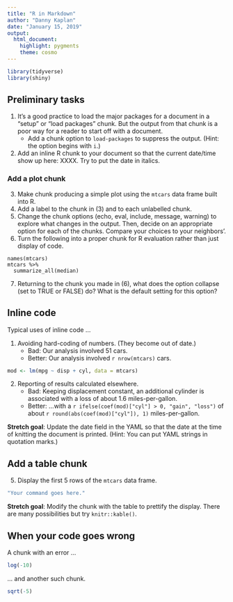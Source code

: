 ```yaml
---
title: "R in Markdown"
author: "Danny Kaplan"
date: "January 15, 2019"
output:
  html_document:
    highlight: pygments
    theme: cosmo
---
```


```r
library(tidyverse)
library(shiny)
```

## Preliminary tasks

1. It's a good practice to load the major packages for a document in a "setup" or "load packages" chunk. But the output from that chunk is a poor way for a reader to start off with a document.
    * Add a chunk option to `load-packages` to suppress the output. (Hint: the option begins with `i`.)
2. Add an inline R chunk to your document so that the current date/time show up here: XXXX. Try to put the date in italics.

### Add a plot chunk

3. Make chunk producing a simple plot using the `mtcars` data frame built into R.
4. Add a label to the chunk in (3) and to each unlabelled chunk.
5. Change the chunk options (echo, eval, include, message, warning) to explore what changes in the output. Then, decide on an appropriate option for each of the chunks. Compare your choices to your neighbors’.
6. Turn the following into a proper chunk for R evaluation rather than just display of code.

```
names(mtcars)
mtcars %>% 
  summarize_all(median)
```

7. Returning to the chunk you made in (6), what does the option collapse (set to TRUE or FALSE) do? What is the default setting for this option? 

## Inline code

Typical uses of inline code ...

1. Avoiding hard-coding of numbers. (They become out of date.)
    - Bad: Our analysis involved 51 cars.
    - Better: Our analysis involved `r nrow(mtcars)` cars.
    
    
```r
mod <- lm(mpg ~ disp + cyl, data = mtcars)
```

2. Reporting of results calculated elsewhere.
    - Bad: Keeping displacement constant, an additional cylinder is associated with a loss of about 1.6 miles-per-gallon.
    - Better: ...with a `r ifelse(coef(mod)["cyl"] > 0, "gain", "loss")` of about `r round(abs(coef(mod)["cyl"]), 1)` miles-per-gallon.

**Stretch goal**: Update the date field in the YAML so that the date at the time of knitting the document is printed. (Hint: You can put YAML strings in quotation marks.)


## Add a table chunk

5. Display the first 5 rows of the `mtcars` data frame.


```r
"Your command goes here."
```


**Stretch goal**: Modify the chunk with the table to prettify the display. There are many possibilities but try `knitr::kable()`.



## When your code goes wrong

A chunk with an error ...

```r
log(-10)
```

... and another such chunk.

```r
sqrt(-5)
```
